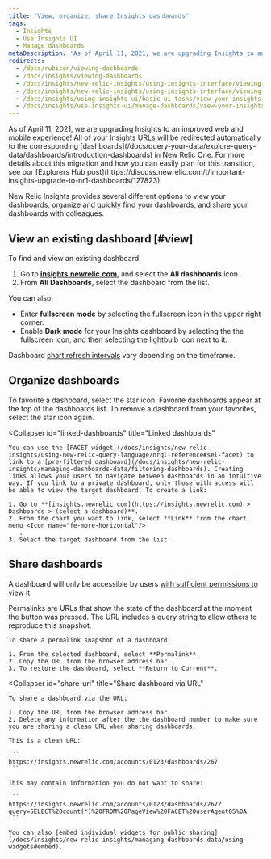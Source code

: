 ```yaml
---
title: 'View, organize, share Insights dashboards'
tags:
  - Insights
  - Use Insights UI
  - Manage dashboards
metaDescription: 'As of April 11, 2021, we are upgrading Insights to an improved web and mobile experience with New Relic One Dashboards'
redirects:
  - /docs/rubicon/viewing-dashboards
  - /docs/insights/viewing-dashboards
  - /docs/insights/new-relic-insights/using-insights-interface/viewing-your-dashboards
  - /docs/insights/new-relic-insights/using-insights-interface/viewing-your-insights-dashboards
  - /docs/insights/using-insights-ui/basic-ui-tasks/view-your-insights-dashboards
  - /docs/insights/use-insights-ui/manage-dashboards/view-your-insights-dashboards
---
```


<Callout variant="important">
  As of April 11, 2021, we are upgrading Insights to an improved web and mobile experience! All of your Insights URLs will be redirected automatically to the corresponding [dashboards](/docs/query-your-data/explore-query-data/dashboards/introduction-dashboards) in New Relic One. For more details about this migration and how you can easily plan for this transition, see our [Explorers Hub post](https://discuss.newrelic.com/t/important-insights-upgrade-to-nr1-dashboards/127823).
</Callout>

New Relic Insights provides several different options to view your dashboards, organize and quickly find your dashboards, and share your dashboards with colleagues.

## View an existing dashboard [#view]

To find and view an existing dashboard:

1. Go to [**insights.newrelic.com**](https://insights.newrelic.com), and select the **All dashboards** icon.
2. From **All Dashboards**, select the dashboard from the list.

You can also:

* Enter **fullscreen mode** by selecting the fullscreen <Icon name="fe-maximize-2"/>
  icon in the upper right corner.
* Enable **Dark mode** for your Insights dashboard by selecting the the fullscreen <Icon name="fe-maximize-2"/>
  icon, and then selecting the lightbulb <Icon name="fe-lightbulb"/>
  icon next to it.

Dashboard [chart refresh intervals](/docs/insights/use-insights-ui/manage-dashboards/insights-chart-refresh-intervals) vary depending on the timeframe.

## Organize dashboards

<CollapserGroup>
  <Collapser
    id="favorite"
    title="Favorite dashboards"
  >
    To favorite a dashboard, select the star icon. Favorite dashboards appear at the top of the dashboards list. To remove a dashboard from your favorites, select the star icon again.
  </Collapser>

  <Collapser
    id="linked-dashboards"
    title="Linked dashboards"
  >
    You can use the [FACET widget](/docs/insights/new-relic-insights/using-new-relic-query-language/nrql-reference#sel-facet) to link to a [pre-filtered dashboard](/docs/insights/new-relic-insights/managing-dashboards-data/filtering-dashboards). Creating links allows your users to navigate between dashboards in an intuitive way. If you link to a private dashboard, only those with access will be able to view the target dashboard. To create a link:

    1. Go to **[insights.newrelic.com](https://insights.newrelic.com) > Dashboards > (select a dashboard)**.
    2. From the chart you want to link, select **Link** from the chart menu <Icon name="fe-more-horizontal"/>
       .
    3. Select the target dashboard from the list.
  </Collapser>
</CollapserGroup>

## Share dashboards

A dashboard will only be accessible by users [with sufficient permissions to view it](/docs/insights/use-insights-ui/manage-dashboards/insights-dashboard-permissions).

<CollapserGroup>
  <Collapser
    id="peramlinks"
    title="Permalink a dashboard"
  >
    Permalinks are URLs that show the state of the dashboard at the moment the button was pressed. The URL includes a query string to allow others to reproduce this snapshot.

    To share a permalink snapshot of a dashboard:

    1. From the selected dashboard, select **Permalink**.
    2. Copy the URL from the browser address bar.
    3. To restore the dashboard, select **Return to Current**.
  </Collapser>

  <Collapser
    id="share-url"
    title="Share dashboard via URL"
  >
    To share a dashboard via the URL:

    1. Copy the URL from the browser address bar.
    2. Delete any information after the the dashboard number to make sure you are sharing a clean URL when sharing dashboards.

    This is a clean URL:

    ```
    https://insights.newrelic.com/accounts/0123/dashboards/267
    ```

    This may contain information you do not want to share:

    ```
    https://insights.newrelic.com/accounts/0123/dashboards/267?query=SELECT%20count(*)%20FROM%20PageView%20FACET%20userAgentOS%0A
    ```

    You can also [embed individual widgets for public sharing](/docs/insights/new-relic-insights/managing-dashboards-data/using-widgets#embed).
  </Collapser>
</CollapserGroup>
